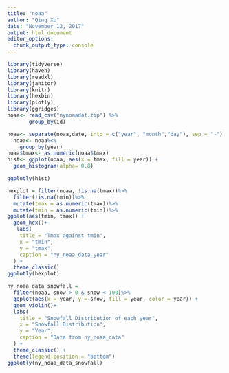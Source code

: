 ```yaml
---
title: "noaa"
author: "Qing Xu"
date: "November 12, 2017"
output: html_document
editor_options: 
  chunk_output_type: console
---
```


```r
library(tidyverse)
library(haven)
library(readxl)
library(janitor)
library(knitr)
library(hexbin)
library(plotly)
library(ggridges)
noaa<- read_csv("nynoaadat.zip") %>%
       group_by(id)

```

```r
noaa<- separate(noaa,date, into = c("year", "month","day"), sep = "-")
  noaa<- noaa%<%
    group_by(year)
noaa$tmax<- as.numeric(noaa$tmax)
hist<- ggplot(noaa, aes(x = tmax, fill = year)) + 
  geom_histogram(alpha= 0.8)

ggplotly(hist)

```


```r
hexplot = filter(noaa, !is.na(tmax))%>%
  filter(!is.na(tmin))%>%
  mutate(tmax = as.numeric(tmax))%>%
  mutate(tmin = as.numeric(tmin))%>%
ggplot(aes(tmin, tmax)) +
  geom_hex()+
   labs(
    title = "Tmax against tmin",
    x = "tmin",
    y = "tmax",
    caption = "ny_noaa_data_year"
  ) + 
  theme_classic()
ggplotly(hexplot)
```

```r
ny_noaa_data_snowfall =
  filter(noaa, snow > 0 & snow < 100)%>%
  ggplot(aes(x = year, y = snow, fill = year, color = year)) + 
  geom_violin()+ 
  labs(
    title = "Snowfall Distribution of each year",
    x = "Snowfall Distribution",
    y = "Year",
    caption = "Data from ny_noaa_data"
  ) + 
  theme_classic() + 
  theme(legend.position = "bottom")
ggplotly(ny_noaa_data_snowfall)
```

 